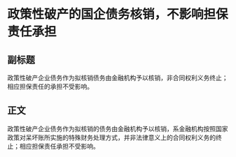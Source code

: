 # 政策性破产的国企债务核销，不影响担保责任承担
## 副标题
政策性破产企业债务作为拟核销债务由金融机构予以核销，非合同权利义务终止；相应担保责任的承担不受影响。
## 正文
政策性破产企业债务作为拟核销的债务由金融机构予以核销，系金融机构按照国家政策对呆坏账所实施的特殊财务处理方式，并非法律意义上的合同权利义务的终止；相应担保责任承担不受影响。
